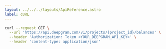 ---
layout: ../../../layouts/ApiReference.astro
label: cURL
---

```bash
curl --request GET \
  --url 'https://api.deepgram.com/v1/projects/{project_id}/balances' \
  --header 'Authorization: Token <YOUR_DEEPGRAM_API_KEY>' \
  --header 'content-type: application/json'
```
